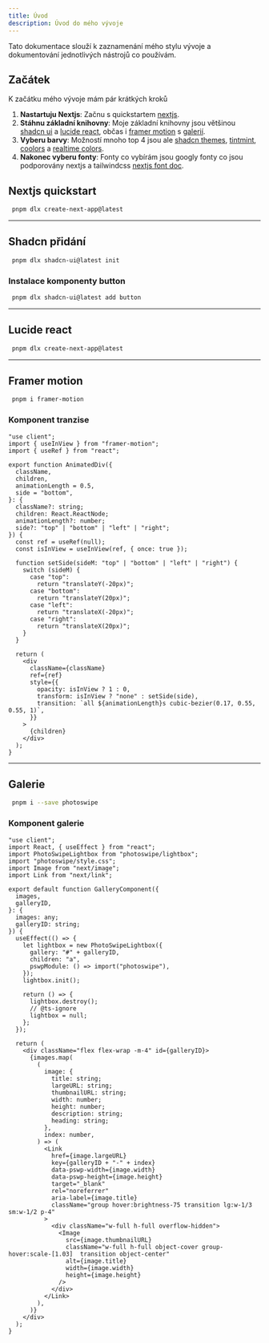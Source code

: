 ```yaml
---
title: Úvod
description: Úvod do mého vývoje
---
```


Tato dokumentace slouží k zaznamenání mého stylu vývoje a dokumentování jednotlivých nástrojů co používám.

## Začátek

K začátku mého vývoje mám pár krátkých kroků

1. **Nastartuju Nextjs**: Začnu s quickstartem [nextjs](https://nextjs.org/docs/getting-started/installation).
2. **Stáhnu základní knihovny**: Moje základní knihovny jsou většinou
   [shadcn ui](https://ui.shadcn.com/docs/installation/next) a
   [lucide react](https://lucide.dev/guide/installation#react), občas i
   [framer motion](https://www.framer.com/motion/introduction/)
   s [galerií](https://photoswipe.com/getting-started/).
3. **Vyberu barvy**: Možností mnoho top 4 jsou ale
   [shadcn themes](https://ui.shadcn.com/themes),
   [tintmint](https://tintmint.net/),
   [coolors](https://coolors.co/)
   a [realtime colors](https://www.realtimecolors.com/?colors=050315-fbfbfe-2f27ce-dedcff-433bff&fonts=Inter-Inter).
4. **Nakonec vyberu fonty**: Fonty co vybírám jsou googly fonty co jsou podporovány nextjs a tailwindcss
   [nextjs font doc](https://nextjs.org/docs/app/building-your-application/optimizing/fonts#with-tailwind-css).

## Nextjs quickstart

```bash
 pnpm dlx create-next-app@latest
```

---

## Shadcn přidání

```bash
 pnpm dlx shadcn-ui@latest init
```

### Instalace komponenty button

```bash
 pnpm dlx shadcn-ui@latest add button
```

---

## Lucide react

```bash
 pnpm dlx create-next-app@latest
```

---

## Framer motion

```bash
 pnpm i framer-motion
```

### Komponent tranzise

```tsx
"use client";
import { useInView } from "framer-motion";
import { useRef } from "react";

export function AnimatedDiv({
  className,
  children,
  animationLength = 0.5,
  side = "bottom",
}: {
  className?: string;
  children: React.ReactNode;
  animationLength?: number;
  side?: "top" | "bottom" | "left" | "right";
}) {
  const ref = useRef(null);
  const isInView = useInView(ref, { once: true });

  function setSide(sideM: "top" | "bottom" | "left" | "right") {
    switch (sideM) {
      case "top":
        return "translateY(-20px)";
      case "bottom":
        return "translateY(20px)";
      case "left":
        return "translateX(-20px)";
      case "right":
        return "translateX(20px)";
    }
  }

  return (
    <div
      className={className}
      ref={ref}
      style={{
        opacity: isInView ? 1 : 0,
        transform: isInView ? "none" : setSide(side),
        transition: `all ${animationLength}s cubic-bezier(0.17, 0.55, 0.55, 1)`,
      }}
    >
      {children}
    </div>
  );
}
```

---

## Galerie

```bash
 pnpm i --save photoswipe
```

### Komponent galerie

```tsx
"use client";
import React, { useEffect } from "react";
import PhotoSwipeLightbox from "photoswipe/lightbox";
import "photoswipe/style.css";
import Image from "next/image";
import Link from "next/link";

export default function GalleryComponent({
  images,
  galleryID,
}: {
  images: any;
  galleryID: string;
}) {
  useEffect(() => {
    let lightbox = new PhotoSwipeLightbox({
      gallery: "#" + galleryID,
      children: "a",
      pswpModule: () => import("photoswipe"),
    });
    lightbox.init();

    return () => {
      lightbox.destroy();
      // @ts-ignore
      lightbox = null;
    };
  });

  return (
    <div className="flex flex-wrap -m-4" id={galleryID}>
      {images.map(
        (
          image: {
            title: string;
            largeURL: string;
            thumbnailURL: string;
            width: number;
            height: number;
            description: string;
            heading: string;
          },
          index: number,
        ) => (
          <Link
            href={image.largeURL}
            key={galleryID + "-" + index}
            data-pswp-width={image.width}
            data-pswp-height={image.height}
            target="_blank"
            rel="noreferrer"
            aria-label={image.title}
            className="group hover:brightness-75 transition lg:w-1/3 sm:w-1/2 p-4"
          >
            <div className="w-full h-full overflow-hidden">
              <Image
                src={image.thumbnailURL}
                className="w-full h-full object-cover group-hover:scale-[1.03]  transition object-center"
                alt={image.title}
                width={image.width}
                height={image.height}
              />
            </div>
          </Link>
        ),
      )}
    </div>
  );
}
```
